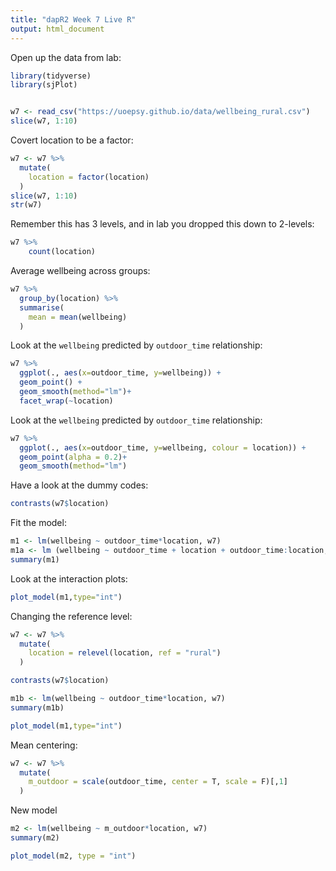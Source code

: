 ```yaml
---
title: "dapR2 Week 7 Live R"
output: html_document
---
```


Open up the data from lab:

```r
library(tidyverse)
library(sjPlot)


w7 <- read_csv("https://uoepsy.github.io/data/wellbeing_rural.csv")
slice(w7, 1:10)
```

Covert location to be a factor:

```r
w7 <- w7 %>%
  mutate(
    location = factor(location)
  )
slice(w7, 1:10)
str(w7)
```

Remember this has 3 levels, and in lab you dropped this down to 2-levels:

```r
w7 %>% 
    count(location)
```

Average wellbeing across groups:

```r
w7 %>%
  group_by(location) %>%
  summarise(
    mean = mean(wellbeing)
  )
```

Look at the `wellbeing` predicted by `outdoor_time` relationship:

```r
w7 %>%
  ggplot(., aes(x=outdoor_time, y=wellbeing)) +
  geom_point() +
  geom_smooth(method="lm")+
  facet_wrap(~location)
```

Look at the `wellbeing` predicted by `outdoor_time` relationship:

```r
w7 %>%
  ggplot(., aes(x=outdoor_time, y=wellbeing, colour = location)) +
  geom_point(alpha = 0.2)+
  geom_smooth(method="lm")
```

Have a look at the dummy codes:

```r
contrasts(w7$location)
```

Fit the model:

```r
m1 <- lm(wellbeing ~ outdoor_time*location, w7)
m1a <- lm (wellbeing ~ outdoor_time + location + outdoor_time:location, data = w7)
summary(m1)
```

Look at the interaction plots:

```r
plot_model(m1,type="int")
```

Changing the reference level:

```r
w7 <- w7 %>%
  mutate(
    location = relevel(location, ref = "rural")
  )
```

```r
contrasts(w7$location)
```


```r
m1b <- lm(wellbeing ~ outdoor_time*location, w7)
summary(m1b)
```

```r
plot_model(m1,type="int")
```

Mean centering:

```r
w7 <- w7 %>%
  mutate(
    m_outdoor = scale(outdoor_time, center = T, scale = F)[,1]
  )
```

New model

```r
m2 <- lm(wellbeing ~ m_outdoor*location, w7)
summary(m2)
```

```r
plot_model(m2, type = "int")
```





